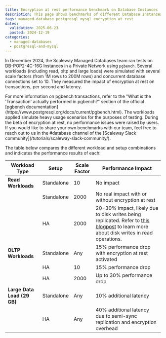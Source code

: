```yaml
---
title: Encryption at rest performance benchmark on Database Instances
description: This page shows benchmarks of different Database Instances' performance when encryption at rest is enabled.
tags: managed-database postgresql mysql encryption at rest
dates:
  validation: 2025-06-23
  posted: 2024-12-19
categories:
  - managed-databases
  - postgresql-and-mysql
---
```


In December 2024, the Scaleway Managed Databases team ran tests on DB-POP2-4C-16G Instances in a Private Network using `pgbench`. Several workloads (including read, oltp and large loads) were simulated with several scale factors (from 1M rows to 200M rows) and concurrent database connections set to 10. They measured the impact of encryption at rest on transactions, per second and latency.

<Message type="important">
  For more information on pgbench transactions, refer to the "What is the 'Transaction' actually performed in pgbench?" section of the official [pgbench documentation](https://www.postgresql.org/docs/current/pgbench.html).
</Message>

<Message type="note">
  The workloads applied simulate heavy usage scenarios for the purposes of testing. During the beta of encryption at rest, no performance issues were raised by users. If you would like to share your own benchmarks with our team, feel free to reach out to us in the #database channel of the [Scaleway Slack community](/tutorials/scaleway-slack-community/).
</Message>

The table below compares the different workload and setup combinations and indicates the performance results of each:

| Workload Type        | Setup           | Scale Factor | Performance Impact                                                                 |
|----------------------|-----------------|--------------|------------------------------------------------------------------------------------|
| **Read Workloads**   | Standalone      | 10           | No impact                                                                          |
|        | Standalone      | 2000         | No real impact with or without encryption at rest                                                |
|                      | HA              | 2000         | 20-30% impact, likely due to disk writes being replicated. Refer to [this blogpost](https://blog.okmeter.io/postgresql-exploring-how-select-queries-can-produce-disk-writes-f36c8bee6b6f) to learn more about disk writes in read operations.                          |
| **OLTP Workloads**   | Standalone      | Any          | 15% performance drop with encryption at rest activated                                           |
|         | HA              | 10           | 15% performance drop                                                              |
|                      | HA              | 2000         | Up to 30% performance drop                                                        |
| **Large Data Load (29 GB)** | Standalone      | Any          | 10% additional latency                                                            |
|           | HA              | Any          | 40% additional latency due to semi-sync replication and encryption overhead       |

